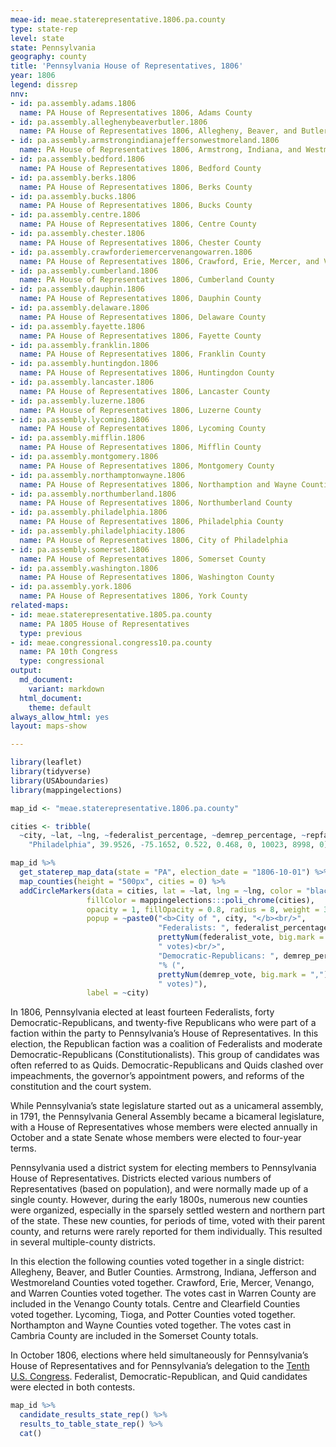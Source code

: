 ```yaml
---
meae-id: meae.staterepresentative.1806.pa.county
type: state-rep
level: state
state: Pennsylvania
geography: county
title: 'Pennsylvania House of Representatives, 1806'
year: 1806
legend: dissrep
nnv:
- id: pa.assembly.adams.1806
  name: PA House of Representatives 1806, Adams County
- id: pa.assembly.alleghenybeaverbutler.1806
  name: PA House of Representatives 1806, Allegheny, Beaver, and Butler Counties
- id: pa.assembly.armstrongindianajeffersonwestmoreland.1806
  name: PA House of Representatives 1806, Armstrong, Indiana, and Westmoreland Counties
- id: pa.assembly.bedford.1806
  name: PA House of Representatives 1806, Bedford County
- id: pa.assembly.berks.1806
  name: PA House of Representatives 1806, Berks County
- id: pa.assembly.bucks.1806
  name: PA House of Representatives 1806, Bucks County
- id: pa.assembly.centre.1806
  name: PA House of Representatives 1806, Centre County
- id: pa.assembly.chester.1806
  name: PA House of Representatives 1806, Chester County
- id: pa.assembly.crawforderiemercervenangowarren.1806
  name: PA House of Representatives 1806, Crawford, Erie, Mercer, and Venango Counties
- id: pa.assembly.cumberland.1806
  name: PA House of Representatives 1806, Cumberland County
- id: pa.assembly.dauphin.1806
  name: PA House of Representatives 1806, Dauphin County
- id: pa.assembly.delaware.1806
  name: PA House of Representatives 1806, Delaware County
- id: pa.assembly.fayette.1806
  name: PA House of Representatives 1806, Fayette County
- id: pa.assembly.franklin.1806
  name: PA House of Representatives 1806, Franklin County 
- id: pa.assembly.huntingdon.1806
  name: PA House of Representatives 1806, Huntingdon County
- id: pa.assembly.lancaster.1806
  name: PA House of Representatives 1806, Lancaster County
- id: pa.assembly.luzerne.1806
  name: PA House of Representatives 1806, Luzerne County
- id: pa.assembly.lycoming.1806
  name: PA House of Representatives 1806, Lycoming County
- id: pa.assembly.mifflin.1806
  name: PA House of Representatives 1806, Mifflin County
- id: pa.assembly.montgomery.1806
  name: PA House of Representatives 1806, Montgomery County
- id: pa.assembly.northamptonwayne.1806
  name: PA House of Representatives 1806, Northamption and Wayne Counties
- id: pa.assembly.northumberland.1806
  name: PA House of Representatives 1806, Northumberland County
- id: pa.assembly.philadelphia.1806
  name: PA House of Representatives 1806, Philadelphia County
- id: pa.assembly.philadelphiacity.1806
  name: PA House of Representatives 1806, City of Philadelphia
- id: pa.assembly.somerset.1806
  name: PA House of Representatives 1806, Somerset County
- id: pa.assembly.washington.1806
  name: PA House of Representatives 1806, Washington County
- id: pa.assembly.york.1806
  name: PA House of Representatives 1806, York County
related-maps:
- id: meae.staterepresentative.1805.pa.county
  name: PA 1805 House of Representatives
  type: previous
- id: meae.congressional.congress10.pa.county
  name: PA 10th Congress
  type: congressional  
output:
  md_document:
    variant: markdown
  html_document:
    theme: default
always_allow_html: yes
layout: maps-show

---
```


```r
library(leaflet)
library(tidyverse)
library(USAboundaries)
library(mappingelections)

map_id <- "meae.staterepresentative.1806.pa.county"

cities <- tribble(
  ~city, ~lat, ~lng, ~federalist_percentage, ~demrep_percentage, ~repfac_percentage, ~federalist_vote, ~demrep_vote, ~repfac_vote,
    "Philadelphia", 39.9526, -75.1652, 0.522, 0.468, 0, 10023, 8998, 0)
```

<div class="map">

```r
map_id %>%
  get_staterep_map_data(state = "PA", election_date = "1806-10-01") %>%
  map_counties(height = "500px", cities = 0) %>%
  addCircleMarkers(data = cities, lat = ~lat, lng = ~lng, color = "black",
                 fillColor = mappingelections:::poli_chrome(cities),
                 opacity = 1, fillOpacity = 0.8, radius = 8, weight = 3,
                 popup = ~paste0("<b>City of ", city, "</b><br/>",
                                 "Federalists: ", federalist_percentage * 100, "% (", 
                                 prettyNum(federalist_vote, big.mark = ","), 
                                 " votes)<br/>",
                                 "Democratic-Republicans: ", demrep_percentage * 100,
                                 "% (", 
                                 prettyNum(demrep_vote, big.mark = ","),
                                 " votes)"),
                 label = ~city) 
```

</div>

In 1806, Pennsylvania elected at least fourteen Federalists, forty Democratic-Republicans, and twenty-five Republicans who were part of a faction within the party to Pennsylvania’s House of Representatives. In this election, the Republican faction was a coalition of Federalists and moderate Democratic-Republicans (Constitutionalists). This group of candidates was often referred to as Quids. Democratic-Republicans and Quids clashed over impeachments, the governor's appointment powers, and reforms of the constitution and the court system.

While Pennsylvania’s state legislature started out as a unicameral assembly, in 1791, the Pennsylvania General Assembly became a bicameral legislature, with a House of Representatives whose members were elected annually in October and a state Senate whose members were elected to four-year terms.

Pennsylvania used a district system for electing members to Pennsylvania House of Representatives. Districts elected various numbers of Representatives (based on population), and were normally made up of a single county. However, during the early 1800s, numerous new counties were organized, especially in the sparsely settled western and northern part of the state. These new counties, for periods of time, voted with their parent county, and returns were rarely reported for them individually. This resulted in several multiple-county districts. 

In this election the following counties voted together in a single district: Allegheny, Beaver, and Butler Counties. Armstrong, Indiana, Jefferson and Westmoreland Counties voted together. Crawford, Erie, Mercer, Venango, and Warren Counties voted together. The votes cast in Warren County are included in the Venango County totals. Centre and Clearfield Counties voted together. Lycoming, Tioga, and Potter Counties voted together. Northampton and Wayne Counties voted together. The votes cast in Cambria County are included in the Somerset County totals.

In October 1806, elections where held simultaneously for Pennsylvania’s House of Representatives and for Pennsylvania’s delegation to the [Tenth U.S. Congress](https://earlyamericanelections.org/maps/meae.congressional.congress10.pa.county.html). Federalist, Democratic-Republican, and Quid candidates were elected in both contests.

<div class="results-table">

```r
map_id %>%
  candidate_results_state_rep() %>%
  results_to_table_state_rep() %>%
  cat()
```

</div>
